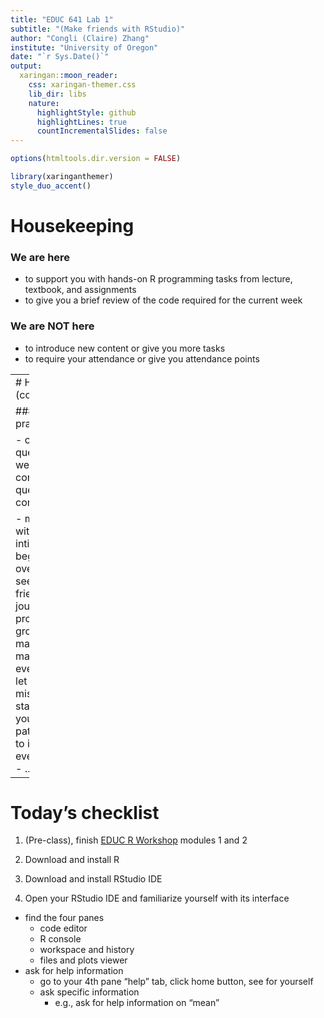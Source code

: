 ```yaml
---
title: "EDUC 641 Lab 1"
subtitle: "(Make friends with RStudio)"
author: "Congli (Claire) Zhang"
institute: "University of Oregon"
date: "`r Sys.Date()`"
output:
  xaringan::moon_reader:
    css: xaringan-themer.css
    lib_dir: libs
    nature:
      highlightStyle: github
      highlightLines: true
      countIncrementalSlides: false
---
```


```r
options(htmltools.dir.version = FALSE)
```

```r
library(xaringanthemer)
style_duo_accent()
```

# Housekeeping

### We are here

 - to support you with hands-on R programming tasks from lecture, textbook, and assignments
 - to give you a brief review of the code required for the current week
   
### We are NOT here 

 - to introduce new content or give you more tasks
 - to require your attendance or give you attendance points
 
---
# Housekeeping (cont'd)

### Two best practice of you 

 - come here with questions 
   - again, we don't have new content, your questions are best content for you
 
 - make friends with R. R is intimidating in the beginning, but over time, you'll see what a good friend it is in your journey of professional growth. Just like making friends:
   - make time for it every day
   - don't let critical misunderstandings stand in between you two
   - be patient
   - don't try to internalize everything about it
   - ...

---
# Today's checklist

1. (Pre-class), finish [EDUC R Workshop](https://community.uoregon.edu/courses/18778) modules 1 and 2 

2. Download and install R 

3. Download and install RStudio IDE

4. Open your RStudio IDE and familiarize yourself with its interface 

- find the four panes 
    - code editor
    - R console
    - workspace and history
    - files and plots viewer
    
- ask for help information 
    - go to your 4th pane "help" tab, click home button, see for yourself
    - ask specific information 
      - e.g., ask for help information on "mean"




